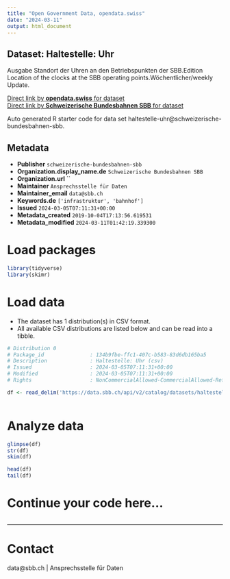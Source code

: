 ```yaml
---
title: "Open Government Data, opendata.swiss"
date: "2024-03-11"
output: html_document
---
```


## Dataset: Haltestelle: Uhr

Ausgabe Standort der Uhren an den Betriebspunkten der SBB.Edition Location of the clocks at the SBB operating points.Wöchentlicher/weekly Update.

[Direct link by **opendata.swiss** for dataset](https://opendata.swiss/de/dataset/haltestelle-uhr)<br>
[Direct link by **Schweizerische Bundesbahnen SBB** for dataset](https://data.sbb.ch/explore/dataset/haltestelle-uhr/)

Auto generated R starter code for data set haltestelle-uhr@schweizerische-bundesbahnen-sbb.

## Metadata

- **Publisher** `schweizerische-bundesbahnen-sbb`
- **Organization.display_name.de** `Schweizerische Bundesbahnen SBB`
- **Organization.url** ``
- **Maintainer** `Ansprechsstelle für Daten`
- **Maintainer_email** `data@sbb.ch`
- **Keywords.de** `['infrastruktur', 'bahnhof']`
- **Issued** `2024-03-05T07:11:31+00:00`
- **Metadata_created** `2019-10-04T17:13:56.619531`
- **Metadata_modified** `2024-03-11T01:42:19.339300`


# Load packages

```r

library(tidyverse)
library(skimr)

```

# Load data

-   The dataset has 1 distribution(s) in CSV format.
-   All available CSV distributions are listed below and can be read into a tibble.

```r

# Distribution 0
# Package_id               : 134b9fbe-ffc1-407c-b583-83d6db165ba5
# Description              : Haltestelle: Uhr (csv)
# Issued                   : 2024-03-05T07:11:31+00:00
# Modified                 : 2024-03-05T07:11:31+00:00
# Rights                   : NonCommercialAllowed-CommercialAllowed-ReferenceRequired

df <- read_delim('https://data.sbb.ch/api/v2/catalog/datasets/haltestelle-uhr/exports/csv')



```

# Analyze data

```r

glimpse(df)
str(df)
skim(df)

head(df)
tail(df)

```

# Continue your code here...

```r

```

------------------------------------------------------------------------

# Contact

data@sbb.ch | Ansprechsstelle für Daten
